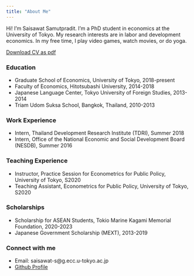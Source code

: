 ```yaml
---
title: "About Me"
---
```


<!-- <div style= "float:right;position: relative; top: 70px;right:200px;width:200px;height:200px;"> -->
<!-- ```{r pressure, echo=FALSE} -->
<!-- knitr::include_graphics("photopic.jpg") -->
<!-- ``` -->
<!-- </div> -->

Hi! I'm Saisawat Samutpradit. I'm a PhD student in economics at the University of Tokyo. My research interests are in labor and development economics. In my free time, I play video games, watch movies, or do yoga.

[Download CV as pdf](https://drive.google.com/file/d/1yf4qag_ra3aC8vGJm_2HwVInD9lXtkRK/view)

### Education 
- Graduate School of Economics, University of Tokyo, 2018-present
- Faculty of Economics, Hitotsubashi University, 2014-2018
- Japanese Language Center, Tokyo University of Foreign Studies, 2013-2014
- Triam Udom Suksa School, Bangkok, Thailand, 2010-2013

### Work Experience
- Intern, Thailand Development Research Institute (TDRI), Summer 2018
- Intern, Office of the National Economic and Social Development Board (NESDB), Summer 2016

### Teaching Experience
- Instructor, Practice Session for Econometrics for Public Policy, University of Tokyo, S2020
- Teaching Assistant, Econometrics for Public Policy, University of Tokyo, S2020

### Scholarships
- Scholarship for ASEAN Students, Tokio Marine Kagami Memorial Foundation, 2020-2023
- Japanese Government Scholarship (MEXT), 2013-2019

### Connect with me
- Email: saisawat-s@g.ecc.u-tokyo.ac.jp
- [Github Profile](https://github.com/s-saisw)